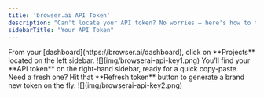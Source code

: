 ```yaml
---
title: 'browser.ai API Token'
description: "Can't locate your API token? No worries — here's how to track it down like a pro."
sidebarTitle: "Your API Token"
---
```

<Steps>
  <Step title="Open dashboard">
    From your [dashboard](https://browser.ai/dashboard), click on **Projects** located on the left sidebar.
    <Frame as="div">
      ![](img/browserai-api-key1.png)
    </Frame>
  </Step>
  <Step title="Copy your Token">
    You’ll find your **API token** on the right-hand sidebar, ready for a quick copy-paste. Need a fresh one? Hit that <Tooltip tip="Once you change it, the same key can't be used again">**Refresh token**</Tooltip> button to generate a brand new token on the fly.
    <Frame as="div" style={{width:"80%", height:"auto"}}>
      ![](img/browserai-api-key2.png)
    </Frame>
  </Step>
</Steps>